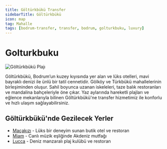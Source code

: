```yaml
---
title: Göltürkbükü Transfer
sidebarTitle: Göltürkbükü
icon: map
tag: Mahalle
tags: [bodrum-transfer, transfer, bodrum, golturkbuku, luxury]
---
```


# Golturkbuku

<div className="mb-8">
  <img 
    src="https://res.cloudinary.com/djzzikcey/image/upload/v1752957436/skhwo6kgwggdf8vxgrgm.jpg" 
    alt="Göltürkbükü Plajı" 
    className="rounded-lg shadow-lg w-full h-96 object-cover"
  />
</div>

Göltürkbükü, Bodrum’un kuzey kıyısında yer alan ve lüks otelleri, mavi bayraklı denizi ile ünlü bir tatil cennetidir. Gölköy ve Türkbükü mahallelerinin birleşiminden oluşur. Sahil boyunca uzanan iskeleleri, taze balık restoranları ve mandalina bahçeleriyle öne çıkar. Yaz aylarında hareketli plajları ve eğlence mekanlarıyla bilinen Göltürkbükü'ne transfer hizmetimiz ile konforlu ve hızlı ulaşım sağlayabilirsiniz.

## Göltürkbükü'nde Gezilecek Yerler

- [Maçakızı](https://www.macakizi.com/) - Lüks bir deneyim sunan butik otel ve restoran
- [Miam](https://www.instagram.com/miamrestaurantbodrum/) - Canlı müzik eşliğinde Akdeniz mutfağı
- [Lucca](https://www.luccabodrum.com/) - Deniz manzaralı plaj kulübü ve restoran
